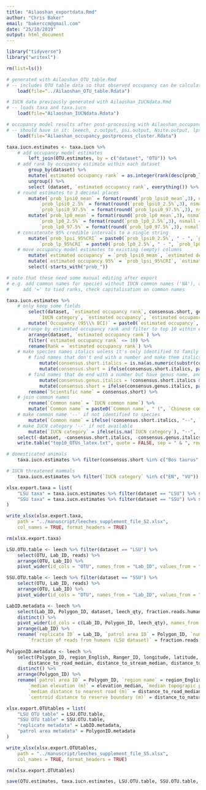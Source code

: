 ```yaml
---
title: "Ailaoshan_exportdata.Rmd"
author: "Chris Baker"
email: "bakerccm@gmail.com"
date: "25/10/2019"
output: html_document
---
```


```r
library("tidyverse")
library("writexl")
```

```r
rm(list=ls())
```

```r
# generated with Ailaoshan_OTU_table.Rmd
# -- includes OTU table data so that observed occupancy can be calculated
    load(file="../Ailaoshan_OTU_table.Rdata")

# IUCN data previously generated with Ailaoshan_IUCNdata.Rmd
# -- loads taxa and taxa.iucn
    load(file="Ailaoshan_IUCNdata.Rdata")

# occupancy model results after post-processing with Ailaoshan_occupancy_MCMC_postprocess.Rmd
# -- should have in it: leeech, z.output, psi.output, Nsite.output, lpsi0.output, lp0.output, occ.output
    load(file="Ailaoshan_occupancy_postprocess_cluster.Rdata")
```

```r

taxa.iucn.estimates <- taxa.iucn %>% 
    # add occupancy model estimates
        left_join(OTU.estimates, by = c("dataset", "OTU")) %>%
    # add rank by occupancy estimate within each dataset
        group_by(dataset) %>%
        mutate(`estimated occupancy rank` = as.integer(rank(desc(prob_lpsi0_mean)))) %>%
        ungroup() %>%
        select (dataset, `estimated occupancy rank`, everything()) %>%
    # round estimates to 3 decimal places
        mutate(`prob_lpsi0_mean` = format(round(`prob_lpsi0_mean`,3), nsmall = 3),
            `prob_lpsi0_2.5%` = format(round(`prob_lpsi0_2.5%`,3), nsmall = 3),
            `prob_lpsi0_97.5%` = format(round(`prob_lpsi0_97.5%`,3), nsmall = 3)) %>%
        mutate(`prob_lp0_mean` = format(round(`prob_lp0_mean`,3), nsmall = 3),
            `prob_lp0_2.5%` = format(round(`prob_lp0_2.5%`,3), nsmall = 3),
            `prob_lp0_97.5%` = format(round(`prob_lp0_97.5%`,3), nsmall = 3)) %>%
    # concatenate 95% credible intervals to a single string
        mutate(`prob_lpsi_95%CRI` = paste0(`prob_lpsi0_2.5%`, " - ", `prob_lpsi0_97.5%`),
            `prob_lp_95%CRI` = paste0(`prob_lp0_2.5%`, " - ", `prob_lp0_97.5%`)) %>%
    # move occupancy model estimates to existing (empty) columns
        mutate(`estimated occupancy` = `prob_lpsi0_mean`, `estimated detection` = `prob_lp0_mean`) %>%
        mutate(`estimated occupancy 95%` = `prob_lpsi_95%CRI`, `estimated detection 95%` = `prob_lp_95%CRI`) %>%
        select(-starts_with("prob_"))

```

```r
# note that these need some manual editing after export
# e.g. add common names for species without IUCN common names ('NA'), and splitting into two sub-tables,
#     add '=' to tied ranks, check capitalisation on common names

taxa.iucn.estimates %>%
    # only keep some fields
        select(dataset, `estimated occupancy rank`, consensus.short, genus, species, `IUCN common name`, `Chinese common name`,
            `IUCN category`, `estimated occupancy`, `estimated occupancy 95%`) %>%
        mutate(`Occupancy (95\\% BCI)` = paste0(`estimated occupancy`, " (", `estimated occupancy 95%`, ")")) %>%
    # arrange by estimated occupancy rank and filter to top 10 within each dataset
        arrange(dataset, `estimated occupancy rank`) %>%
        filter(`estimated occupancy rank` <= 10) %>%
        rename(Rank = `estimated occupancy rank`) %>%
    # make species names italics unless it's only identified to family or higher
        # find names that don't end with a number and make them italics
            mutate(consensus.short.italics = is.na(as.numeric(substr(consensus.short, nchar(consensus.short), nchar(consensus.short))))) %>%
            mutate(consensus.short = ifelse(consensus.short.italics, paste0("\\textit{", consensus.short, "}"), consensus.short)) %>%
        # find names that do end with a number but have genus name, and make only genus italics
            mutate(consensus.genus.italics = !consensus.short.italics & !is.na(genus)) %>%
            mutate(consensus.short = ifelse(consensus.genus.italics, paste0("\\textit{", genus, "} ", species), consensus.short)) %>%
        rename(`Scientific name` = consensus.short) %>%
    # join common names
        rename(`Common name` = `IUCN common name`) %>%
        mutate(`Common name` = paste0(`Common name`, " (", `Chinese common name`, ")")) %>%
    # make common name '--' if not identified to species
        mutate(`Common name` = ifelse(!consensus.short.italics, "--", `Common name`)) %>%
    # make IUCN category '--' if not available
        mutate(`IUCN category` = ifelse(is.na(`IUCN category`), "--", `IUCN category`)) %>%
    select(-dataset, -consensus.short.italics, -consensus.genus.italics, -genus, -species, -`Chinese common name`, -`estimated occupancy`, -`estimated occupancy 95%`) %>%
    write.table("top10_OTUs_latex.txt", quote = FALSE, sep = " & ", row.names = FALSE, eol = " \\\\\n")

```

```r
# domesticated animals
    taxa.iucn.estimates %>% filter(consensus.short %in% c("Bos taurus", "Capra hircus", "Ovis aries"))

# IUCN threatened mammals
    taxa.iucn.estimates %>% filter(`IUCN category` %in% c("EN", "VU")) %>% filter(class == "Mammals")

```

```r
xlsx.export.taxa = list(
    "LSU taxa" = taxa.iucn.estimates %>% filter(dataset == "LSU") %>% select(-dataset) %>% rename(`OTU name` = consensus.short),
    "SSU taxa" = taxa.iucn.estimates %>% filter(dataset == "SSU") %>% select(-dataset) %>% rename(`OTU name` = consensus.short)
)

write_xlsx(xlsx.export.taxa,
    path = "../manuscript/leeches_supplement_file_S2.xlsx",
    col_names = TRUE, format_headers = TRUE)

rm(xlsx.export.taxa)
```

```r

LSU.OTU.table <- leech %>% filter(dataset == "LSU") %>%
    select(OTU, Lab_ID, reads) %>%
    arrange(OTU, Lab_ID) %>%
    pivot_wider(id_cols = "OTU", names_from = "Lab_ID", values_from = "reads")

SSU.OTU.table <- leech %>% filter(dataset == "SSU") %>%
    select(OTU, Lab_ID, reads) %>%
    arrange(OTU, Lab_ID) %>%
    pivot_wider(id_cols = "OTU", names_from = "Lab_ID", values_from = "reads")

LabID.metadata <- leech %>%
    select(Lab_ID, Polygon_ID, dataset, leech_qty, fraction.reads.humans) %>%
    distinct() %>%
    pivot_wider(id_cols = c(Lab_ID, Polygon_ID, leech_qty), names_from = dataset, values_from = fraction.reads.humans, names_prefix = "fraction.reads.humans.") %>%
    arrange(Lab_ID) %>%
    rename(`replicate ID` = Lab_ID, `patrol area ID` = Polygon_ID, `number of leeches` = leech_qty,
        `fraction of reads from humans (LSU dataset)` = fraction.reads.humans.LSU, `fraction of reads from humans (SSU dataset)` = fraction.reads.humans.SSU)
        
PolygonID.metadata <- leech %>%
    select(Polygon_ID, region_English, Ranger_ID, longitude, latitude, elevation_median, tpi_median,
        distance_to_road_median, distance_to_stream_median, distance_to_nature_reserve_boundary) %>%
    distinct() %>%
    arrange(Polygon_ID) %>%
    rename(`patrol area ID` = Polygon_ID, `region name` = region_English, `ranger ID` = Ranger_ID,
        `median elevation (m)` = elevation_median, `median topograpic position index (TPI)` = tpi_median,
        `median distance to nearest road (m)` = distance_to_road_median, `median distance to nearest stream (m)` = distance_to_stream_median,
        `centroid distance to reserve boundary (m)` = distance_to_nature_reserve_boundary)
```

```r
xlsx.export.OTUtables = list(
    "LSU OTU table" = LSU.OTU.table,
    "SSU OTU table" = SSU.OTU.table,
    "replicate metadata" = LabID.metadata,
    "patrol area metadata" = PolygonID.metadata
)

write_xlsx(xlsx.export.OTUtables,
    path = "../manuscript/leeches_supplement_file_S5.xlsx",
    col_names = TRUE, format_headers = TRUE)

rm(xlsx.export.OTUtables)
```

```r

save(OTU.estimates, taxa.iucn.estimates, LSU.OTU.table, SSU.OTU.table, LabID.metadata, PolygonID.metadata, file="Ailaoshan_dataexport.Rdata")

```

```r

```

